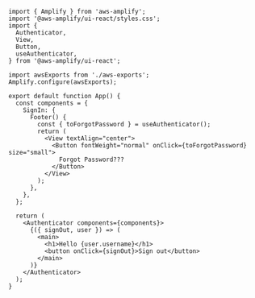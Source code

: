 ```js{9,13}
import { Amplify } from 'aws-amplify';
import '@aws-amplify/ui-react/styles.css';
import {
  Authenticator,
  View,
  Button,
  useAuthenticator,
} from '@aws-amplify/ui-react';

import awsExports from './aws-exports';
Amplify.configure(awsExports);

export default function App() {
  const components = {
    SignIn: {
      Footer() {
        const { toForgotPassword } = useAuthenticator();
        return (
          <View textAlign="center">
            <Button fontWeight="normal" onClick={toForgotPassword} size="small">
              Forgot Password???
            </Button>
          </View>
        );
      },
    },
  };

  return (
    <Authenticator components={components}>
      {({ signOut, user }) => (
        <main>
          <h1>Hello {user.username}</h1>
          <button onClick={signOut}>Sign out</button>
        </main>
      )}
    </Authenticator>
  );
}

```

